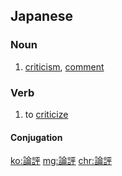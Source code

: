 ==Japanese==
{{ja-kanjitab|ろん|ひょう|k2=ぴょう|yomi=o}}

===Noun===
{{ja-noun|ろんぴょう}}

# [[criticism]], [[comment]]

===Verb===
{{ja-verb-suru|ろんぴょう}}

# to [[criticize]]

====Conjugation====
{{ja-suru|ろんぴょう}}

[[ko:論評]]
[[mg:論評]]
[[chr:論評]]